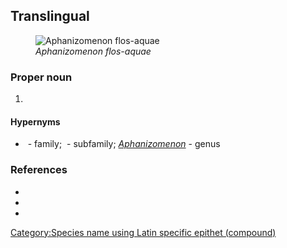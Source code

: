 ==Translingual==
[[File:Anabaenaflosaquae EPA.jpg|thumb|''Aphanizomenon flos-aquae'']]

===Proper noun===
{{taxoninfl|i=1|g=n|head=[[Aphanizomenon]] {{epinew|flos||la}}-{{epinew|aqua|aquae|la}}}}

# {{taxon|species|family|Nostocaceae|a kind of toxic fresh water [[cyanobacteria]] that can cause massive [[bloom]]s in lakes}}

====Hypernyms====
* {{sense|species}} {{taxlink|Nostaceae|family}}&nbsp;- family; {{taxlink|Ababaenoideae|subfamily}}&nbsp;- subfamily; ''[[Aphanizomenon]]''&nbsp;- genus

===References===
* {{pedia|i=1}}
* {{specieslite|Aphanizomenon}}
* {{comcatlite|i=1|Aphanizomenon flosaquae}}

[[Category:Species name using Latin specific epithet (compound)]]